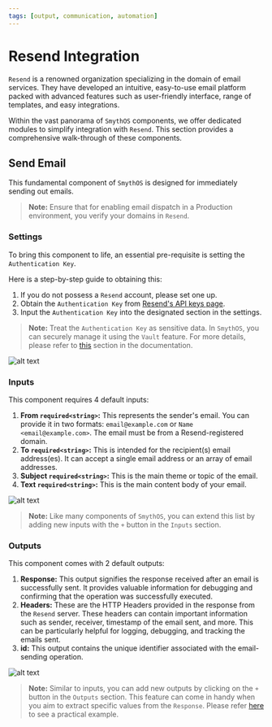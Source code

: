 ```yaml
---
tags: [output, communication, automation]
---
```



# Resend Integration

`Resend` is a renowned organization specializing in the domain of email services. They have developed an intuitive, easy-to-use email platform packed with advanced features such as user-friendly interface, range of templates, and easy integrations. 

Within the vast panorama of `SmythOS` components, we offer dedicated modules to simplify integration with `Resend`. This section provides a comprehensive walk-through of these components.

## Send Email

This fundamental component of `SmythOS` is designed for immediately sending out emails.

> **Note:** Ensure that for enabling email dispatch in a Production environment, you verify your domains in `Resend`.

### Settings

To bring this component to life, an essential pre-requisite is setting the `Authentication Key`.

Here is a step-by-step guide to obtaining this:

1. If you do not possess a `Resend` account, please set one up.
2. Obtain the `Authentication Key` from [Resend's API keys page](https://resend.com/api-keys).
3. Input the `Authentication Key` into the designated section in the settings.

> **Note:** Treat the `Authentication Key` as sensitive data. In `SmythOS`, you can securely manage it using the `Vault` feature. For more details, please refer to [this](https://app.smythos.com/doc/#/vault/keysManagement) section in the documentation.

<Image src="/img/resend/screenshot1.png" alt="alt text" /> 

### Inputs

This component requires 4 default inputs:

1. **From `required<string>`:** This represents the sender's email. You can provide it in two formats: `email@example.com` or `Name <email@example.com>`. The email must be from a Resend-registered domain.
2. **To `required<string>`:** This is intended for the recipient(s) email address(es). It can accept a single email address or an array of email addresses.
3. **Subject `required<string>`:** This is the main theme or topic of the email.
4. **Text `required<string>`:** This is the main content body of your email.

<Image src="/img/resend/screenshot2.png" alt="alt text" />

> **Note:** Like many components of `SmythOS`, you can extend this list by adding new inputs with the `+` button in the `Inputs` section.

### Outputs

This component comes with 2 default outputs:

1. **Response:** This output signifies the response received after an email is successfully sent. It provides valuable information for debugging and confirming that the operation was successfully executed.
2. **Headers:** These are the HTTP Headers provided in the response from the `Resend` server. These headers can contain important information such as sender, receiver, timestamp of the email sent, and more. This can be particularly helpful for logging, debugging, and tracking the emails sent.
3. **id:** This output contains the unique identifier associated with the email-sending operation.

<Image src="/img/resend/screenshot3.png" alt="alt text" />

> **Note:** Similar to inputs, you can add new outputs by clicking on the `+` button in the `Outputs` section. This feature can come in handy when you aim to extract specific values from the `Response`. Please refer [here](https://app.smythos.com/doc/#/components/APICall?id=example-without-authentication) to see a practical example.






